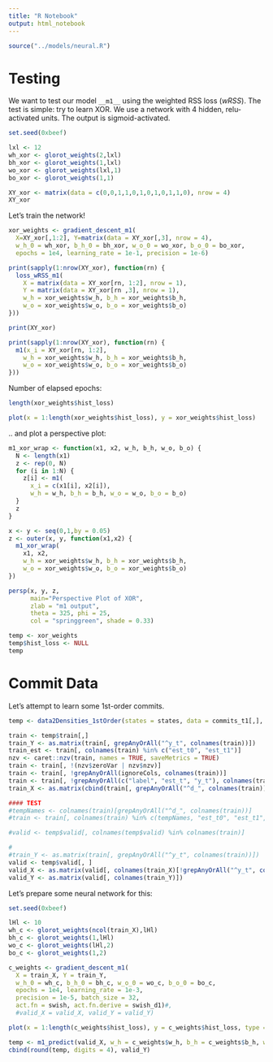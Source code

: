 ```yaml
---
title: "R Notebook"
output: html_notebook
---
```


```r
source("../models/neural.R")
```

# Testing

We want to test our model `__m1__` using the weighted RSS loss (_wRSS_). The test is simple: try to learn XOR. We use a network with 4 hidden, relu-activated units. The output is sigmoid-activated.

```r
set.seed(0xbeef)

lxl <- 12
wh_xor <- glorot_weights(2,lxl)
bh_xor <- glorot_weights(1,lxl)
wo_xor <- glorot_weights(lxl,1)
bo_xor <- glorot_weights(1,1)

XY_xor <- matrix(data = c(0,0,1,1,0,1,0,1,0,1,1,0), nrow = 4)
XY_xor
```

Let's train the network!

```r
xor_weights <- gradient_descent_m1(
  X=XY_xor[,1:2], Y=matrix(data = XY_xor[,3], nrow = 4),
  w_h_0 = wh_xor, b_h_0 = bh_xor, w_o_0 = wo_xor, b_o_0 = bo_xor,
  epochs = 1e4, learning_rate = 1e-1, precision = 1e-6)
```

```r
print(sapply(1:nrow(XY_xor), function(rn) {
  loss_wRSS_m1(
    X = matrix(data = XY_xor[rn, 1:2], nrow = 1),
    Y = matrix(data = XY_xor[rn ,3], nrow = 1),
    w_h = xor_weights$w_h, b_h = xor_weights$b_h,
    w_o = xor_weights$w_o, b_o = xor_weights$b_o)
}))

print(XY_xor)

print(sapply(1:nrow(XY_xor), function(rn) {
  m1(x_i = XY_xor[rn, 1:2],
    w_h = xor_weights$w_h, b_h = xor_weights$b_h,
    w_o = xor_weights$w_o, b_o = xor_weights$b_o)
}))
```

Number of elapsed epochs:
```r
length(xor_weights$hist_loss)
```


```r
plot(x = 1:length(xor_weights$hist_loss), y = xor_weights$hist_loss)
```


.. and plot a perspective plot:

```r
m1_xor_wrap <- function(x1, x2, w_h, b_h, w_o, b_o) {
  N <- length(x1)
  z <- rep(0, N)
  for (i in 1:N) {
    z[i] <- m1(
      x_i = c(x1[i], x2[i]),
      w_h = w_h, b_h = b_h, w_o = w_o, b_o = b_o)
  }
  z
}

x <- y <- seq(0,1,by = 0.05)
z <- outer(x, y, function(x1,x2) {
  m1_xor_wrap(
    x1, x2,
    w_h = xor_weights$w_h, b_h = xor_weights$b_h,
    w_o = xor_weights$w_o, b_o = xor_weights$b_o)
})

persp(x, y, z,
      main="Perspective Plot of XOR",
      zlab = "m1 output",
      theta = 325, phi = 25,
      col = "springgreen", shade = 0.33)
```

```r
temp <- xor_weights
temp$hist_loss <- NULL
temp
```


# Commit Data

Let's attempt to learn some 1st-order commits.

```r
temp <- data2Densities_1stOrder(states = states, data = commits_t1[,], stateColumn = "label_t_0", split = 0.85, normalizePdfs = TRUE)

train <- temp$train[,]
train_Y <- as.matrix(train[, grepAnyOrAll("^y_t", colnames(train))])
train_est <- train[, colnames(train) %in% c("est_t0", "est_t1")]
nzv <- caret::nzv(train, names = TRUE, saveMetrics = TRUE)
train <- train[, !(nzv$zeroVar | nzv$nzv)]
train <- train[, !grepAnyOrAll(ignoreCols, colnames(train))]
train <- train[, !grepAnyOrAll(c("label", "est_t", "y_t"), colnames(train))]
train_X <- as.matrix(cbind(train[, grepAnyOrAll("^d_", colnames(train))], train_est))

#### TEST
#tempNames <- colnames(train)[grepAnyOrAll("^d_", colnames(train))]
#train <- train[, colnames(train) %in% c(tempNames, "est_t0", "est_t1", "y_t0", "yt_1")]

#valid <- temp$valid[, colnames(temp$valid) %in% colnames(train)]

#
#train_Y <- as.matrix(train[, grepAnyOrAll("^y_t", colnames(train))])
valid <- temp$valid[, ]
valid_X <- as.matrix(valid[, colnames(train_X)[!grepAnyOrAll("^y_t", colnames(train_X))]])
valid_Y <- as.matrix(valid[, colnames(train_Y)])
```

Let's prepare some neural network for this:

```r
set.seed(0xbeef)

lHl <- 10
wh_c <- glorot_weights(ncol(train_X),lHl)
bh_c <- glorot_weights(1,lHl)
wo_c <- glorot_weights(lHl,2)
bo_c <- glorot_weights(1,2)

c_weights <- gradient_descent_m1(
  X = train_X, Y = train_Y,
  w_h_0 = wh_c, b_h_0 = bh_c, w_o_0 = wo_c, b_o_0 = bo_c,
  epochs = 1e4, learning_rate = 1e-3,
  precision = 1e-5, batch_size = 32,
  act.fn = swish, act.fn.derive = swish_d1)#,
  #valid_X = valid_X, valid_Y = valid_Y)
```

```r
plot(x = 1:length(c_weights$hist_loss), y = c_weights$hist_loss, type = "l")
```

```r
temp <- m1_predict(valid_X, w_h = c_weights$w_h, b_h = c_weights$b_h, w_o = c_weights$w_o, b_o = c_weights$b_o, act.fn = swish, act.fn.derive = swish_d1 )
cbind(round(temp, digits = 4), valid_Y)
```








